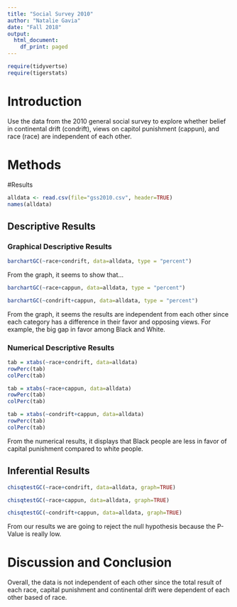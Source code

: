 ---
title: "Social Survey 2010"
author: "Natalie Gavia"
date: "Fall 2018"
output:
  html_document:
    df_print: paged
---

```{r include=FALSE,echo=FALSE}
require(tidyvertse)
require(tigerstats)

```

# Introduction

<!--In this section you explain what you are trying to show.  Where did the data come from?  What is the research or other question you are trying to answer?!-->

Use the data from the 2010 general social survey to explore whether belief in continental drift (condrift), views on capitol punishment (cappun), and race (race) are independent of each other.

# Methods

<!--Decide on your methods:  use "variable analysis" or other appropriate descriptors.  Make sure to choose at least one graphical method and at least one numerical method.!-->

#Results

<!--Divide this section into two sub-sections:  One for your descriptive  results and one for your inferential results.!-->

```{r}
alldata <- read.csv(file="gss2010.csv", header=TRUE)
names(alldata)
```


## Descriptive Results

### Graphical Descriptive Results

<!--Graphical results here.  Make sure to show your code.  Provide appropriate labels for axes, giving units if possible, and provide a good title for the graph, too.  Use the graphical results to describe the patterns if any that exist in the data as focused toward the research question!-->

```{r}
barchartGC(~race+condrift, data=alldata, type = "percent") 
```

From the graph, it seems to show that...

```{r}
barchartGC(~race+cappun, data=alldata, type = "percent") 
```

```{r}
barchartGC(~condrift+cappun, data=alldata, type = "percent") 
```


From the graph, it seems the results are independent from each other since each category has a difference in their favor and opposing views. For example, the big gap in favor among Black and White.

### Numerical Descriptive Results

<!--Numerical results go here. Use the numerical results to describe the patterns if any that exist in the data as focused toward the research question!-->

```{r}
tab = xtabs(~race+condrift, data=alldata)
rowPerc(tab)
colPerc(tab)
```


```{r}
tab = xtabs(~race+cappun, data=alldata)
rowPerc(tab)
colPerc(tab)
```

```{r}
tab = xtabs(~condrift+cappun, data=alldata)
rowPerc(tab)
colPerc(tab)
```
From the numerical results, it displays that Black people are less in favor of capital punishment compared to white people.

## Inferential Results

<!--State hypothesis clearly.  Make sure your discussion of the inferential test covers all the aspects that the test output produces, such as test statistic, p-value etc.  Make a decision about the null hypothesis, explain the assumptions on which the selected test/procedure was based, and why the chosen procedure satisfys the assumptions and is appropriate to answer the research question!-->

```{r}
chisqtestGC(~race+condrift, data=alldata, graph=TRUE)
```


```{r}
chisqtestGC(~race+cappun, data=alldata, graph=TRUE)
```

```{r}
chisqtestGC(~condrift+cappun, data=alldata, graph=TRUE)
```

From our results we are going to reject the null hypothesis because the P-Value is really low.  


# Discussion and Conclusion

<!--Discussion and conclusion here.  If you found a relationship be sure to consider whether the relationship occurs because one of the variavbles causes the other, or whether they perhasps are related for some other reason.  Watch the chapter 6 videos from the GeorgeTown videos collection.!-->

Overall, the data is not independent of each other since the total result of each race, capital punishment and continental drift were dependent of each other based of race. 
